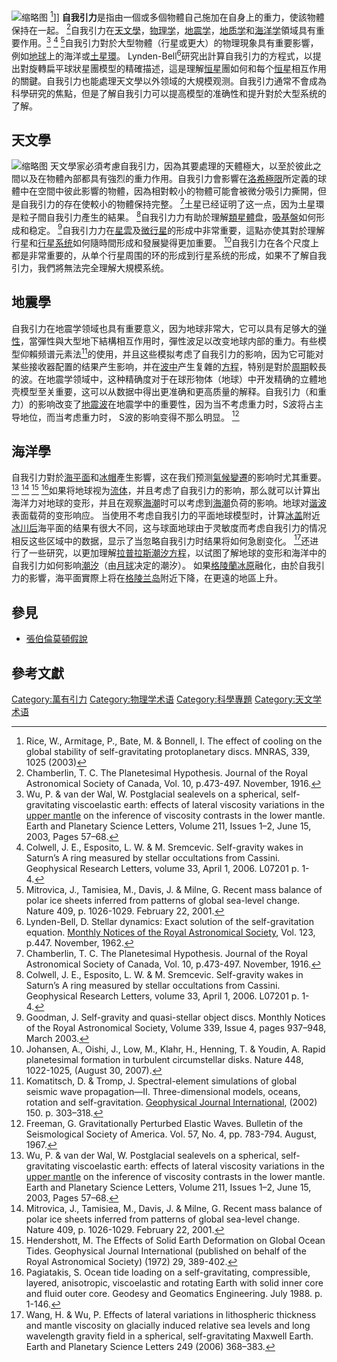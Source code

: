 
[[File:Self_gravity_accretion_disc.gif|缩略图]] <ref>Rice, W., Armitage, P., Bate, M. & Bonnell, I. The effect of cooling on the global stability of self-gravitating protoplanetary discs. MNRAS, 339, 1025 (2003)</ref>]]
'''自我引力'''是指由一個或多個物體自己施加在自身上的重力，使該物體保持在一起。 <ref name="Chamberlin">Chamberlin, T. C. The Planetesimal Hypothesis. Journal of the Royal Astronomical Society of Canada, Vol. 10, p.473-497. November, 1916.</ref>自我引力在[[天文學|天文學]]，[[物理学|物理学]]，[[地震学|地震学]]，[[地质学|地质学]]和[[海洋学|海洋学]]領域具有重要作用。<ref name="WuWal">Wu, P. & van der Wal, W. Postglacial sealevels on a spherical, self-gravitating viscoelastic earth: effects of lateral viscosity variations in the [[Upper_mantle_(Earth)|upper mantle]] on the inference of viscosity contrasts in the lower mantle. Earth and Planetary Science Letters, Volume 211, Issues 1–2, June 15, 2003, Pages 57–68.</ref> <ref name="Colwell">Colwell, J. E., Esposito, L. W. & M. Sremcevic. Self-gravity wakes in Saturn’s A ring measured by stellar occultations from Cassini. Geophysical Research Letters, volume 33, April 1, 2006. L07201 p. 1-4.</ref> <ref name="Mitrovicaetal">Mitrovica, J., Tamisiea, M., Davis, J. & Milne, G. Recent mass balance of polar ice sheets inferred from patterns of global sea-level change. Nature 409, p. 1026-1029. February 22, 2001.</ref>自我引力對於大型物體（行星或更大）的物理現象具有重要影響，例如[[地球|地球]]上的海洋或[[土星環|土星環]]。  Lynden-Bell<ref>Lynden-Bell, D. Stellar dynamics: Exact solution of the self-gravitation equation. [[Monthly_Notices_of_the_Royal_Astronomical_Society|Monthly Notices of the Royal Astronomical Society]], Vol. 123, p.447. November, 1962.</ref>研究出計算自我引力的方程式，以提出對旋轉扁平球狀星團模型的精確描述，這是理解[[恒星|恒星]]團如何和每个[[恒星|恒星]]相互作用的關鍵。自我引力也能處理天文學以外领域的大規模观测。自我引力通常不會成為科學研究的焦點，但是了解自我引力可以提高模型的准确性和提升對於大型系统的了解。

== 天文學 ==
[[File:Star_formation_with_Self_Gravity.jpg|缩略图]]
天文學家必須考慮自我引力，因為其要處理的天體極大，以至於彼此之間以及在物體內部都具有強烈的重力作用。自我引力會影響在[[洛希極限|洛希極限]]所定義的球體中在空間中彼此影響的物體，因為相對較小的物體可能會被微分吸引力撕開，但是自我引力的存在使較小的物體保持完整。 <ref name="Chamberlin">Chamberlin, T. C. The Planetesimal Hypothesis. Journal of the Royal Astronomical Society of Canada, Vol. 10, p.473-497. November, 1916.</ref>土星已经证明了这一点，因为土星環是粒子間自我引力產生的結果。 <ref name="Colwell">Colwell, J. E., Esposito, L. W. & M. Sremcevic. Self-gravity wakes in Saturn’s A ring measured by stellar occultations from Cassini. Geophysical Research Letters, volume 33, April 1, 2006. L07201 p. 1-4.</ref>自我引力力有助於理解[[类星体|類星體]]盘，[[吸积盘|吸基盤]]如何形成和稳定。 <ref>Goodman, J. Self-gravity and quasi-stellar object discs. Monthly Notices of the Royal Astronomical Society, Volume 339, Issue 4, pages 937–948, March 2003.</ref>自我引力力在[[星雲假說|星雲]]及[[微行星|微行星]]的形成中非常重要，這點亦使其對於理解行星和[[行星系|行星系统]]如何隨時間形成和發展變得更加重要。 <ref>Johansen, A., Oishi, J., Low, M., Klahr, H., Henning, T. & Youdin, A. Rapid planetesimal formation in turbulent circumstellar disks. Nature 448, 1022-1025, (August 30, 2007).</ref>自我引力在各个尺度上都是非常重要的，从单个行星周围的环的形成到行星系统的形成，如果不了解自我引力，我們將無法完全理解大規模系统。

== 地震學 ==
自我引力在地震学领域也具有重要意义，因为地球非常大，它可以具有足够大的[[弹性力学|弹性]]，當彈性與大型地下結構相互作用时，彈性波足以改变地球内部的重力。有些模型仰賴频谱元素法<ref>Komatitsch, D. & Tromp, J. Spectral-element simulations of global seismic wave propagation—II. Three-dimensional models, oceans, rotation and self-gravitation. [[Geophysical_Journal_International|Geophysical Journal International]], (2002) 150. p. 303–318.</ref>的使用，并且这些模拟考虑了自我引力的影响，因为它可能对某些接收器配置的结果产生影响，并在[[波动方程|波中]]产生复雜的[[波动方程|方程]]，特别是對於[[頻率|周期]]較長的波。在地震学领域中，这种精确度对于在球形物体（地球）中开发精确的立體地壳模型至关重要，这可以从数据中得出更准确和更高质量的解释。自我引力（和重力）的影响改变了[[地震波|地震波]]在地震学中的重要性，因为当不考虑重力时，S波将占主导地位，而当考虑重力时， S波的影响变得不那么明显。 <ref>Freeman, G. Gravitationally Perturbed Elastic Waves. Bulletin of the Seismological Society of America. Vol. 57, No. 4, pp. 783-794. August, 1967.</ref>

== 海洋學 ==
自我引力對於[[海平面|海平面]]和[[冰帽|冰帽]]產生影響，这在我们预测[[氣候變遷|氣候變]][[全球变暖|遷]]的影响时尤其重要。 <ref name="WuWal">Wu, P. & van der Wal, W. Postglacial sealevels on a spherical, self-gravitating viscoelastic earth: effects of lateral viscosity variations in the [[Upper_mantle_(Earth)|upper mantle]] on the inference of viscosity contrasts in the lower mantle. Earth and Planetary Science Letters, Volume 211, Issues 1–2, June 15, 2003, Pages 57–68.</ref> <ref name="Mitrovicaetal">Mitrovica, J., Tamisiea, M., Davis, J. & Milne, G. Recent mass balance of polar ice sheets inferred from patterns of global sea-level change. Nature 409, p. 1026-1029. February 22, 2001.</ref> <ref name="Hendershott">Hendershott, M. The Effects of Solid Earth Deformation on Global Ocean Tides. Geophysical Journal International (published on behalf of the Royal Astronomical Society) (1972) 29, 389-402.</ref> <ref name="Pagiatakis">Pagiatakis, S. Ocean tide loading on a self-gravitating, compressible, layered, anisotropic, viscoelastic and rotating Earth with solid inner core and fluid outer core. Geodesy and Geomatics Engineering. July 1988. p. 1-146.</ref>如果将地球视为[[流体|流体]]，并且考虑了自我引力的影响，那么就可以计算出海洋力对地球的变形，并且在观察[[潮汐|海潮]]时可以考虑到[[潮汐|海潮]]负荷的影响。地球对[[谐波|谐波]]表面载荷的变形响应。 当使用不考虑自我引力的平面地球模型时，计算[[全新世|冰盖]]附近[[全新世|冰川后]]海平面的结果有很大不同，这与球面地球由于灵敏度而考虑自我引力的情况相反这些区域中的数据，显示了当忽略自我引力时结果将如何急剧变化。  <ref>Wang, H. & Wu, P. Effects of lateral variations in lithospheric thickness and mantle viscosity on glacially induced relative sea levels and long wavelength gravity field in a spherical, self-gravitating Maxwell Earth. Earth and Planetary Science Letters 249 (2006) 368–383.</ref>还进行了一些研究，以更加理解[[潮汐理論|拉普拉斯潮汐方程]]，以试图了解地球的变形和海洋中的自我引力如何影响[[潮汐|潮汐]]（由[[月球|月球]]决定的潮汐）。 如果[[格陵蘭冰原|格陵蘭冰原]]融化，由於自我引力的影響，海平面實際上将在[[格陵兰|格陵兰岛]]附近下降，在更遠的地區上升。

== 參見 ==

* [[張伯倫莫頓假說|張伯倫莫頓假說]]

== 參考文獻 ==
{{Reflist}}
[[Category:萬有引力|Category:萬有引力]]
[[Category:物理学术语|Category:物理学术语]]
[[Category:科學專題|Category:科學專題]]
[[Category:天文学术语|Category:天文学术语]]